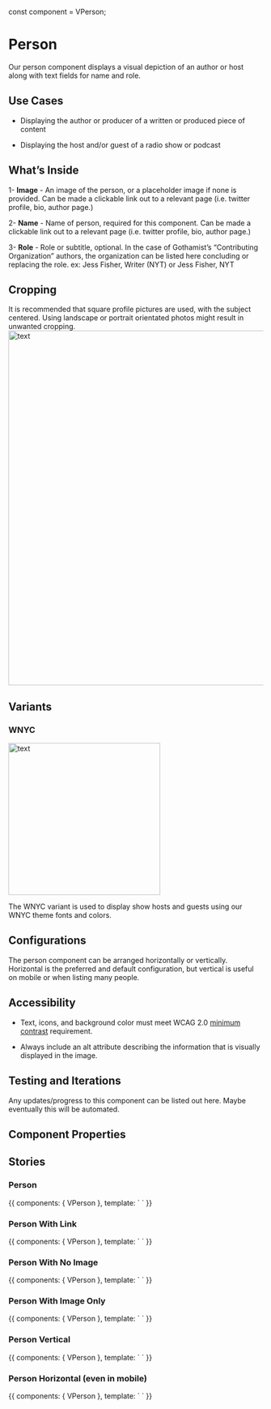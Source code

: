 const component = VPerson;

<Meta title="Components/Molecules/Person" component={component} />

# Person

Our person component displays a visual depiction of an author or host along with text fields for name and role.

## Use Cases

-   Displaying the author or producer of a written or produced piece of content
    
-   Displaying the host and/or guest of a radio show or podcast
    

## What’s Inside



1- **Image** - An image of the person, or a placeholder image if none is provided. Can be made a clickable link out to a relevant page (i.e. twitter profile, bio, author page.)
    
2- **Name** - Name of person, required for this component. Can be made a clickable link out to a relevant page (i.e. twitter profile, bio, author page.)
    
3- **Role** - Role or subtitle, optional. In the case of Gothamist’s “Contributing Organization” authors, the organization can be listed here concluding or replacing the role. ex: Jess Fisher, Writer (NYT) or  Jess Fisher, NYT


## Cropping

It is recommended that square profile pictures are used, with the subject centered. Using landscape or portrait orientated photos might result in unwanted cropping.
<img alt="text" src="/images/Molecule-Person-Cropping.png" width="700" />


## Variants

### **WNYC**
<img alt="text" src="/images/Molecules-Person-WNYC.png" width="300" />

The WNYC variant is used to display show hosts and guests using our WNYC theme fonts and colors.

## Configurations
The person component can be arranged horizontally or vertically. Horizontal is the preferred and default configuration, but vertical is useful on mobile or when listing many people.

## Accessibility
- Text, icons, and background color must meet WCAG 2.0 [minimum contrast](https://www.w3.org/WAI/WCAG21/Understanding/contrast-minimum.html) requirement.

- Always include an alt attribute describing the information that is visually displayed in the image.


## Testing and Iterations
Any updates/progress to this component can be listed out here. Maybe eventually this will be automated.

## Component Properties

<ArgsTable of={component} />

## Stories

### Person

<Canvas>
    <Story name="Person">
        {{
            components: { VPerson },
            template: `
<v-person
    image='http://placehold.it/200x200'
    name='Firstname Lastname'
    role='Host'
/>
`
        }}
    </Story>
</Canvas>

### Person With Link

<Canvas>
    <Story name="Person with Link">
        {{
            components: { VPerson },
            template: `
<v-person
    image='http://placehold.it/200x200'
    name='Firstname Lastname'
    nameLink='http://example.com'
    role='Host'
/>
`
        }}
    </Story>
</Canvas>

### Person With No Image

<Canvas>
    <Story name="Person With No Image">
        {{
            components: { VPerson },
            template: `
<v-person
    name="Firstname Lastname"
    nameLink='http://example.com'
    role="Host"
/>
`
        }}
    </Story>
</Canvas>

### Person With Image Only


<Canvas>
    <Story name="Person With Image Only">
        {{
            components: { VPerson },
            template: `
<v-person
    image='http://placehold.it/200x200'
    alt='Firstname Lastname'
    nameLink='http://example.com'
/>
`
        }}
    </Story>
</Canvas>

### Person Vertical

<Canvas>
    <Story name="Person Vertical">
        {{
            components: { VPerson },
            template: `
<v-person
    class="mod-vertical-desktop"
    image='http://placehold.it/200x200'
    name='Firstname Lastname'
    nameLink='http://example.com'
    role='Host'
/>
`
        }}
    </Story>
</Canvas>

### Person Horizontal (even in mobile)

<Canvas>
    <Story name="Person Horizontal">
        {{
            components: { VPerson },
            template: `
<v-person
    class="mod-horizontal-mobile"
    image='http://placehold.it/200x200'
    name='Firstname Lastname'
    nameLink='http://example.com'
    role='Host'
/>
`
        }}
    </Story>
</Canvas>
